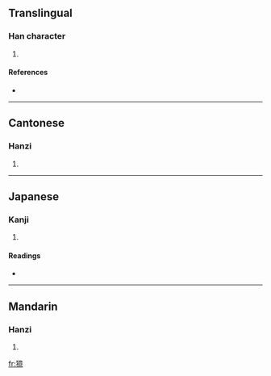 ==Translingual==

===Han character===
{{Han char|rn=94|rad=犬|as=11|sn=14|four=4021<sub>6</sub>|canj=大竹卜廿山 (KHYTU)}}

# {{defn|Han|sort=犬11}}

====References====
* {{Han ref|kx=0717.190|dkj=20627|dj=1129.030|hdz=21366.050|uh=734D|ud=29517|bh=E2CB|bd=58059}}

----

==Cantonese==

===Hanzi===
{{yue-hanzi|jyut=|y=ging3}}

# {{defn|Cantonese|sort=犬11}}

----

==Japanese==

===Kanji===
{{ja-kanji|grade=|rs=犬11}}

# {{defn|Japanese|sort=犬11}}

====Readings====
* {{ja-readings|on=[[きょう]] (kyō)|kun=[[かがみ]] (kagami)|nanori=}}

----

==Mandarin==

===Hanzi===
{{cmn-hanzi|pin=[[jìng]] ([[jing4]])|wg=ching<sup>4</sup>}}

# {{defn|Mandarin|sort=犬11}}

[[fr:獍]]